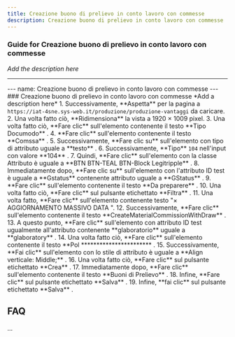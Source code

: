 ```yaml
---
title: Creazione buono di prelievo in conto lavoro con commesse
description: Creazione buono di prelievo in conto lavoro con commesse
---
```


### Guide for Creazione buono di prelievo in conto lavoro con commesse

*Add the description here*

___

\--- name: Creazione buono di prelievo in conto lavoro con commesse --- ### Creazione buono di prelievo in conto lavoro con commesse \*Add a description here\* 1. Successivamente, \*\*Aspetta\*\* per la pagina a `https://iat-4sne.sys-web.it/produzione/produzione-vantaggi` da caricare. 2. Una volta fatto ciò, \*\*Ridimensiona\*\* la vista a 1920 × 1009 pixel. 3. Una volta fatto ciò, \*\*Fare clic\*\* sull'elemento contenente il testo \*\*Tipo Documodo\*\* . 4. \*\*Fare clic\*\* sull'elemento contenente il testo \*\*Comssa\*\* . 5. Successivamente, \*\*Fare clic su\*\* sull'elemento con tipo di attributo uguale a \*\*testo\*\* . 6. Successivamente, \*\*Tipo\*\* `104` nell'input con valore \*\*104\*\* . 7. Quindi, \*\*Fare clic\*\* sull'elemento con la classe Attributo è uguale a \*\*BTN BTN-TEAL BTN-Block Legitripple\*\* . 8. Immediatamente dopo, \*\*Fare clic su\*\* sull'elemento con l'attributo ID test è uguale a \*\*Gstatus\*\* contenente attributo uguale a \*\*GStatus\*\* . 9. \*\*Fare clic\*\* sull'elemento contenente il testo \*\*Da preparere\*\* . 10. Una volta fatto ciò, \*\*Fare clic\*\* sul pulsante etichettato \*\*Filtra\*\* . 11. Una volta fatto, \*\*Fare clic\*\* sull'elemento contenente testo "× AGGIORNAMENTO MASSIVO DATA ". 12. Successivamente, \*\*Fare clic\*\* sull'elemento contenente il testo \*\*CreateMaterialCommissionWithDraw\*\* . 13. A questo punto, \*\*Fare clic\*\* sull'elemento con attributo ID test ugualmente all'attributo contenente \*\*glaboratorio\*\* uguale a \*\*glaboratory\*\* . 14. Una volta fatto ciò, \*\*Fare clic\*\* sull'elemento contenente il testo \*\*Pol \*\*\*\*\*\*\*\*\*\*\*\*\*\*\*\*\*\*\*\*\*\*\* . 15. Successivamente, \*\*Fai clic\*\* sull'elemento con lo stile di attributo è uguale a \*\*Align verticale: Middle;\*\* . 16. Una volta fatto ciò, \*\*Fare clic\*\* sul pulsante etichettato \*\*Crea\*\* . 17. Immediatamente dopo, \*\*Fare clic\*\* sull'elemento contenente il testo \*\*Buoni di Prelievo\*\* . 18. Infine, \*\*Fare clic\*\* sul pulsante etichettato \*\*Salva\*\* . 19. Infine, \*\*fai clic\*\* sul pulsante etichettato \*\*Salva\*\* .

FAQ
---

...
